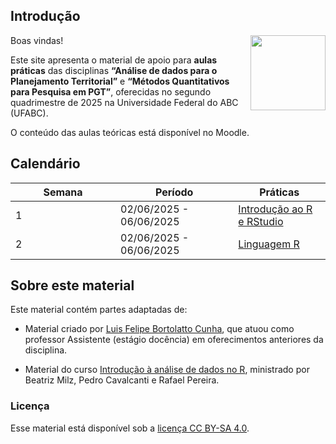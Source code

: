 ## Introdução {.unnumbered}

<img src="praticas/images/logo-ufabc.png" class="img-rstudio" align="right" width="120px"/>

Boas vindas!

Este site apresenta o material de apoio para **aulas práticas** das disciplinas **"Análise de dados para o Planejamento Territorial"** e **"Métodos Quantitativos para Pesquisa em PGT"**, oferecidas no segundo quadrimestre de 2025 na Universidade Federal do ABC (UFABC).

O conteúdo das aulas teóricas está disponível no Moodle.

## Calendário {.unnumbered}

| Semana | Período | Práticas |
|------------------------|---------------------------|---------------------|
| 1 | 02/06/2025 - 06/06/2025 | [Introdução ao R e RStudio](praticas/01_intro_r_rstudio.qmd) |
| 2 | 02/06/2025 - 06/06/2025 | [Linguagem R](praticas/02_conceitos-basicos-r.qmd) |

<!-- ## Equipe do curso {.unnumbered} -->

<!-- **Beatriz Milz** <br> -->

<!-- *Pesquisadora Colaboradora | Estágio pós-doutoral* <br> -->

<!-- [Laboratório de Planejamento Territorial (LaPlan)](https://laplan.pesquisa.ufabc.edu.br/) - Universidade Federal do ABC (UFABC) <br> -->

<!-- [Email](mailto:milz.bea@gmail.com) | [Website](https://beamilz.com) | [GitHub](https://github.com/beatrizmilz) | [LinkedIn](https://www.linkedin.com/in/beatrizmilz/) | -->

<!-- [ResearchGate](https://www.researchgate.net/profile/Beatriz-Milz) | [Currículo Lattes](http://lattes.cnpq.br/5150665880581477) | [Orcid](https://orcid.org/0000-0002-3064-4486) -->

## Sobre este material {.unnumbered}

Este material contém partes adaptadas de:

-   Material criado por [Luis Felipe Bortolatto Cunha](https://github.com/luisfelipebr/mti2020/tree/master), que atuou como professor Assistente (estágio docência) em oferecimentos anteriores da disciplina.

-   Material do curso [Introdução à análise de dados no R](https://ipeadata-lab.github.io/curso_r_intro_202409/), ministrado por Beatriz Milz, Pedro Cavalcanti e Rafael Pereira.

### Licença {.unnumbered}

Esse material está disponível sob a [licença CC BY-SA 4.0](https://creativecommons.org/licenses/by-sa/4.0/).
